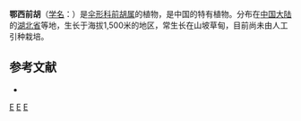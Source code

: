 {{NoteTA|G1=LS}}
{{Speciesbox 
| genus = Peucedanum
| species = henryi
| authority = Wolff
}}

'''鄂西前胡'''（[[学名|学名]]：{{lang|la|''Peucedanum henryi''}}）是[[伞形科|伞形科]][[前胡属|前胡属]]的植物，是中国的特有植物。分布在[[中国大陆|中国大陆]]的[[湖北省|湖北省]]等地，生长于海拔1,500米的地区，常生长在山坡草甸，目前尚未由人工引种栽培。

== 参考文献 ==
<div class="references-small">
* {{cite web| url =http://www.bioinfo.cn/db05/KmzwSpecies.php?action=view&id=23063| title =鄂西前胡| work =《中国高等植物数据库全库》| publisher =中国科学院微生物研究所| author =昆明植物研究所| accessdate =2009-02-25| deadurl =yes| archiveurl =https://web.archive.org/web/20160305075206/http://www.bioinfo.cn/db05/KmzwSpecies.php?action=view&id=23063| archivedate =2016-03-05}}
</div>
{{Taxonbar}}

[[Category:前胡属|E]]
[[Category:中國特有植物|E]]
[[Category:湖北植物|E]]
